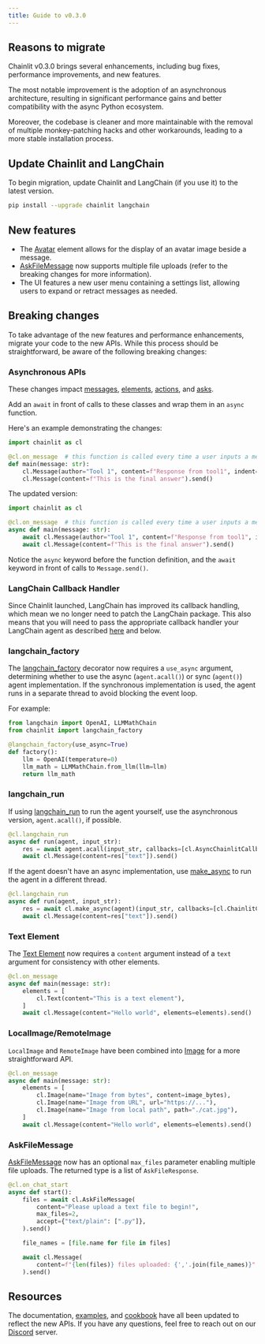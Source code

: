 ```yaml
---
title: Guide to v0.3.0
---
```


## Reasons to migrate

Chainlit v0.3.0 brings several enhancements, including bug fixes, performance improvements, and new features.

The most notable improvement is the adoption of an asynchronous architecture, resulting in significant performance gains and better compatibility with the async Python ecosystem.

Moreover, the codebase is cleaner and more maintainable with the removal of multiple monkey-patching hacks and other workarounds, leading to a more stable installation process.

## Update Chainlit and LangChain

To begin migration, update Chainlit and LangChain (if you use it) to the latest version.

```bash
pip install --upgrade chainlit langchain
```

## New features

- The [Avatar](/api-reference/elements/avatar) element allows for the display of an avatar image beside a message.
- [AskFileMessage](/api-reference/ask/ask-for-file) now supports multiple file uploads (refer to the breaking changes for more information).
- The UI features a new user menu containing a settings list, allowing users to expand or retract messages as needed.

## Breaking changes

To take advantage of the new features and performance enhancements, migrate your code to the new APIs. While this process should be straightforward, be aware of the following breaking changes:

### Asynchronous APIs

These changes impact [messages](http://localhost:3000/api-reference/message), [elements](/api-reference/elements/), [actions](/api-reference/action/), and [asks](http://localhost:3000/api-reference/ask).

Add an `await` in front of calls to these classes and wrap them in an `async` function.

Here's an example demonstrating the changes:

```python Before
import chainlit as cl

@cl.on_message  # this function is called every time a user inputs a message in the UI
def main(message: str):
    cl.Message(author="Tool 1", content=f"Response from tool1", indent=1).send()
    cl.Message(content=f"This is the final answer").send()
```

The updated version:

```python After
import chainlit as cl

@cl.on_message  # this function is called every time a user inputs a message in the UI
async def main(message: str):
    await cl.Message(author="Tool 1", content=f"Response from tool1", indent=1).send()
    await cl.Message(content=f"This is the final answer").send()
```

Notice the `async` keyword before the function definition, and the `await` keyword in front of calls to `Message.send()`.

### LangChain Callback Handler

Since Chainlit launched, LangChain has improved its callback handling, which mean we no longer need to patch the LangChain package.
This also means that you will need to pass the appropriate callback handler your LangChain agent as described [here](/api-reference/langchain/callbacks) and below.

### langchain_factory

The [langchain_factory](/api-reference/langchain-factory) decorator now requires a `use_async` argument, determining whether to use the async (`agent.acall()`) or sync (`agent()`) agent implementation. If the synchronous implementation is used, the agent runs in a separate thread to avoid blocking the event loop.

For example:

```python
from langchain import OpenAI, LLMMathChain
from chainlit import langchain_factory

@langchain_factory(use_async=True)
def factory():
    llm = OpenAI(temperature=0)
    llm_math = LLMMathChain.from_llm(llm=llm)
    return llm_math
```

### langchain_run

If using [langchain_run](/api-reference/langchain-run) to run the agent yourself, use the asynchronous version, `agent.acall()`, if possible.

```python
@cl.langchain_run
async def run(agent, input_str):
    res = await agent.acall(input_str, callbacks=[cl.AsyncChainlitCallbackHandler()])
    await cl.Message(content=res["text"]).send()
```

If the agent doesn't have an async implementation, use [make_async](/api-reference/asyncify) to run the agent in a different thread.

```python
@cl.langchain_run
async def run(agent, input_str):
    res = await cl.make_async(agent)(input_str, callbacks=[cl.ChainlitCallbackHandler()])
    await cl.Message(content=res["text"]).send()
```

### Text Element

The [Text Element](/api-reference/elements/text) now requires a `content` argument instead of a `text` argument for consistency with other elements.

```python
@cl.on_message
async def main(message: str):
    elements = [
        cl.Text(content="This is a text element"),
    ]
    await cl.Message(content="Hello world", elements=elements).send()
```

### LocalImage/RemoteImage

`LocalImage` and `RemoteImage` have been combined into [Image](/api-reference/elements/image) for a more straightforward API.

```python
@cl.on_message
async def main(message: str):
    elements = [
        cl.Image(name="Image from bytes", content=image_bytes),
        cl.Image(name="Image from URL", url="https://..."),
        cl.Image(name="Image from local path", path="./cat.jpg"),
    ]
    await cl.Message(content="Hello world", elements=elements).send()
```

### AskFileMessage

[AskFileMessage](/api-reference/ask/ask-for-file) now has an optional `max_files` parameter enabling multiple file uploads. The returned type is a list of `AskFileResponse`.

```python
@cl.on_chat_start
async def start():
    files = await cl.AskFileMessage(
        content="Please upload a text file to begin!",
        max_files=2,
        accept={"text/plain": [".py"]},
    ).send()

    file_names = [file.name for file in files]

    await cl.Message(
        content=f"{len(files)} files uploaded: {','.join(file_names)}"
    ).send()
```

## Resources

The documentation, [examples](/examples), and [cookbook](https://github.com/Chainlit/cookbook) have all been updated to reflect the new APIs. If you have any questions, feel free to reach out on our [Discord](https://discord.gg/ZThrUxbAYw) server.
